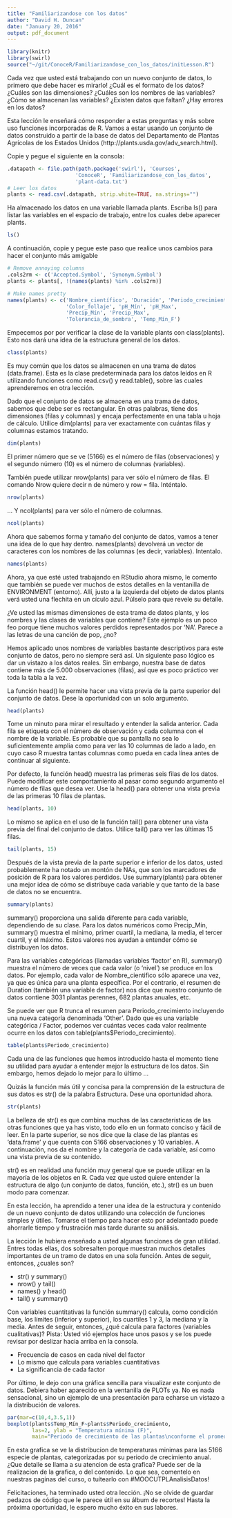 ```yaml
---
title: "Familiarizandose con los datos"
author: "David H. Duncan"
date: "January 20, 2016"
output: pdf_document
---
```


```r
library(knitr)
library(swirl)
source("~/git/ConoceR/Familiarizandose_con_los_datos/initLesson.R")
```

Cada vez que usted está trabajando con un nuevo conjunto de datos, lo primero que debe hacer es mirarlo! ¿Cuál es el formato de los datos? ¿Cuáles son las dimensiones? ¿Cuáles son los nombres de las variables? ¿Cómo se almacenan las variables? ¿Existen datos que faltan? ¿Hay errores en los datos?
  
Esta lección le enseñará cómo responder a estas preguntas y más sobre uso funciones incorporadas de R. Vamos a estar usando un conjunto de datos construido a partir de la base de datos del Departamento de Plantas Agrícolas de los Estados Unidos (http://plants.usda.gov/adv_search.html).

Copie y pegue el siguiente en la consola:
```r
.datapath <- file.path(path.package('swirl'), 'Courses',
                      'ConoceR', 'Familiarizandose_con_los_datos',
                      'plant-data.txt')
# Leer los datos
plants <- read.csv(.datapath, strip.white=TRUE, na.strings="")
```

Ha almacenado los datos en una variable llamada plants. Escriba ls() para listar las variables en el espacio de trabajo, entre los cuales debe aparecer plants.
  
```r
ls()
```

A continuación, copie y pegue este paso que realice unos cambios para hacer el conjunto más amigable

```r
# Remove annoying columns
.cols2rm <- c('Accepted.Symbol', 'Synonym.Symbol')
plants <- plants[, !(names(plants) %in% .cols2rm)]

# Make names pretty
names(plants) <- c('Nombre_científico', 'Duración', 'Periodo_crecimiento',
                   'Color_follaje', 'pH_Mín', 'pH_Max',
                   'Precip_Mín', 'Precip_Max',
                   'Tolerancia_de_sombra', 'Temp_Mín_F')
```


Empecemos por por verificar la clase de la variable plants con class(plants). Esto nos dará una idea de la estructura general de los datos.
  
```r
class(plants)
```

Es muy común que los datos se almacenen en una trama de datos (data.frame). Esta es la clase predeterminada para los datos leídos en R utilizando funciones como read.csv() y read.table(), sobre las cuales aprenderemos en otra lección.
  
Dado que el conjunto de datos se almacena en una trama de datos, sabemos que debe ser es rectangular. En otras palabras, tiene dos dimensiones (filas y columnas) y encaja perfectamente en una tabla u hoja de cálculo. Utilice dim(plants) para ver exactamente con cuántas filas y columnas estamos tratando.
  
```r
dim(plants)
```

El primer número que se ve (5166) es el número de filas (observaciones) y el segundo número (10) es el número de columnas (variables).
  
También puede utilizar nrow(plants) para ver sólo el número de filas. El comando Nrow quiere decir n de número y row = fila. Inténtalo.
  
```r
nrow(plants)
```

... Y ncol(plants) para ver sólo el número de columnas.

```r
ncol(plants)
```

Ahora que sabemos forma y tamaño del conjunto de datos, vamos a tener una idea de lo que hay dentro. names(plants) devolverá un vector de caracteres con los nombres de las columnas (es decir, variables). Intentalo.
  
```r
names(plants)
```

Ahora, ya que esté usted trabajando en RStudio ahora mismo, le comento que también se puede ver muchos de estos detalles en la ventanilla de ENVIRONMENT (entorno). Allí, justo a la izquierda del objeto de datos plants verá usted una flechita en un cículo azul. Púlselo para que revele su detalle.
  
¿Ve usted las mismas dimensiones de esta trama de datos plants, y los nombres y las clases de variables que contiene? Este ejemplo es un poco feo porque tiene muchos valores perdidos representados por 'NA'. Parece a las letras de una canción de pop, ¿no?
  
Hemos aplicado unos nombres de variables bastante descriptivos para este conjunto de datos, pero no siempre será así. Un siguiente paso lógico es dar un vistazo a los datos reales. Sin embargo, nuestra base de datos contiene más de 5.000 observaciones (filas), así que es poco práctico ver toda la tabla a la vez.
  
La función head() le permite hacer una vista previa de la parte superior del conjunto de datos. Dese la oportunidad con un solo argumento.
  
```r
head(plants)
```

Tome un minuto para mirar el resultado y entender la salida anterior. Cada fila se etiqueta con el número de observación y cada columna con el nombre de la variable. Es probable que su pantalla no sea lo suficientemente amplia como para ver las 10 columnas de lado a lado, en cuyo caso R muestra tantas columnas como pueda en cada línea antes de continuar al siguiente.
  
Por defecto, la función head() muestra las primeras seis filas de los datos. Puede modificar este comportamiento al pasar como segundo argumento el número de filas que desea ver. Use la head() para obtener una vista previa de las primeras 10 filas de plantas.
  
```r
head(plants, 10)
```

Lo mismo se aplica en el uso de la función tail() para obtener una vista previa del final del conjunto de datos. Utilice tail() para ver las últimas 15 filas.
  
```r
tail(plants, 15)
```

Después de la vista previa de la parte superior e inferior de los datos, usted probablemente ha notado un montón de NAs, que son los marcadores de posición de R para los valores perdidos. Use summary(plants) para obtener una mejor idea de cómo se distribuye cada variable y que tanto de la base de datos no se encuentra.
  
```r
summary(plants)
```

summary() proporciona una salida diferente para cada variable, dependiendo de su clase. Para los datos numéricos como Precip_Mín, summary() muestra el mínimo, primer cuartil, la mediana, la media, el tercer cuartil, y el máximo. Estos valores nos ayudan a entender cómo se distribuyen los datos.
  
Para las variables categóricas (llamadas variables 'factor' en R), summary() muestra el número de veces que cada valor (o 'nivel') se produce en los datos. Por ejemplo, cada valor de Nombre_cientifico sólo aparece una vez, ya que es única para una planta específica. Por el contrario, el resumen de Duration (también una variable de factor) nos dice que nuestro conjunto de datos contiene 3031 plantas perennes, 682 plantas anuales, etc.
  
Se puede ver que R trunca el resumen para Periodo_crecimiento incluyendo una nueva categoría denominada 'Other'. Dado que es una variable categórica / Factor, podemos ver cuántas veces cada valor realmente ocurre en los datos con table(plants$Periodo_crecimiento).
  
```r
table(plants$Periodo_crecimiento)
```

Cada una de las funciones que hemos introducido hasta el momento tiene su utilidad para ayudar a entender mejor la estructura de los datos. Sin embargo, hemos dejado lo mejor para lo último ...
  
Quizás la función más útil y concisa para la comprensión de la estructura de sus datos es str() de la palabra E*str*uctura. Dese una oportunidad ahora.
  
```r
str(plants)
```

La belleza de str() es que combina muchas de las características de las otras funciones que ya has visto, todo ello en un formato conciso y fácil de leer. En la parte superior, se nos dice que la clase de las plantas es 'data.frame' y que cuenta con 5166 observaciones y 10 variables. A continuación, nos da el nombre y la categoría de cada variable, así como una vista previa de su contenido.
  
str() es en realidad una función muy general que se puede utilizar en la mayoría de los objetos en R. Cada vez que usted quiere entender la estructura de algo (un conjunto de datos, función, etc.), str() es un buen modo para comenzar.
  
En esta lección, ha aprendido a tener una idea de la estructura y contenido de un nuevo conjunto de datos utilizando una colección de funciones simples y útiles. Tomarse el tiempo para hacer esto por adelantado puede ahorrarle tiempo y frustración más tarde durante su análisis.
  
La lección le hubiera enseñado a usted algunas funciones de gran utilidad. Entres todas ellas, dos sobresalten porque muestran muchos detalles importantes de un tramo de datos en una sola función. Antes de seguir, entonces, ¿cuales son?

* str() y summary()  
* nrow() y tail()  
* names() y head()  
* tail() y summary()  

Con variables cuantitativas la función summary() calcula, como condición base, los límites (inferior y superior), los cuartiles 1 y 3, la mediana y la media. Antes de seguir, entonces, ¿qué calcula para factores (variables cualitativas)? Pista: Usted vió ejemplos hace unos pasos y se los puede revisar por deslizar hacia arriba en la consola.
  
* Frecuencia de casos en cada nivel del factor  
* Lo mismo que calcula para variables cuantitativas  
* La significancia de cada factor  

Por último, le dejo con una gráfica sencilla para visualizar este conjunto de datos. Debiera haber aparecido en la ventanilla de PLOTs ya. No es nada sensacional, sino un ejemplo de una presentación para echarse un vistazo a la distribución de valores.
  
```r
par(mar=c(10,4,3.5,1))
boxplot(plants$Temp_Mín_F~plants$Periodo_crecimiento,
        las=2, ylab = "Temperatura mínima (F)",
        main="Periodo de crecimiento de las plantas\nconforme el promedio de la temperatura minima")
```

En esta grafica se ve la distribucion de temperaturas minimas para las 5166 especie de plantas, categorizadas por su periodo de crecimiento anual. ¿Que detalle se llama a su atencion de esta grafica? Puede ser de la realizacion de la grafica, o del contenido. Lo que sea, comentelo en nuestras paginas del curso, o tuítearlo con #MOOCUTPLAnalisisDatos!
  
Felicitaciones, ha terminado usted otra lección. ¡No se olvide de guardar pedazos de código que le parece útil en su álbum de recortes!  Hasta la próxima oportunidad, le espero mucho éxito en sus labores.
